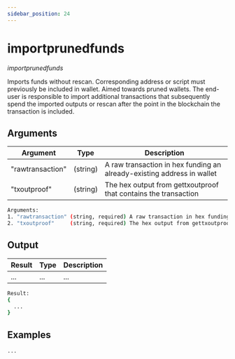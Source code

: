 ```yaml
---
sidebar_position: 24
---
```



# importprunedfunds

_importprunedfunds_

Imports funds without rescan. Corresponding address or script must previously be included in wallet. Aimed towards pruned wallets. The end-user is responsible to import additional transactions that subsequently spend the imported outputs or rescan after the point in the blockchain the transaction is included.

## Arguments

| Argument         | Type     | Description                                                            |
| ---------------- | -------- | ---------------------------------------------------------------------- |
| "rawtransaction" | (string) | A raw transaction in hex funding an already-existing address in wallet |
| "txoutproof"     | (string) | The hex output from gettxoutproof that contains the transaction        |

```bash
Arguments:
1. "rawtransaction" (string, required) A raw transaction in hex funding an already-existing address in wallet
2. "txoutproof"     (string, required) The hex output from gettxoutproof that contains the transaction
```

## Output

| Result | Type | Description |
| ------ | ---- | ----------- |
| ...    | ...  | ...         |

```bash
Result:
{
  ...
}
```

## Examples

```bash
...
```
